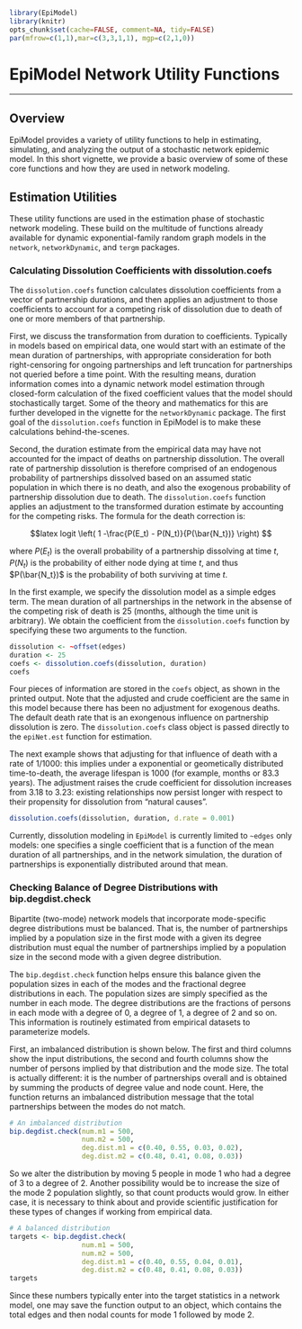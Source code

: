 <!--
%\VignetteEngine{knitr}
%\VignetteIndexEntry{EpiModel Network Utility Functions}
-->
<link href="style.css" rel="stylesheet"></link>
```r
library(EpiModel)
library(knitr)
opts_chunk$set(cache=FALSE, comment=NA, tidy=FALSE)
par(mfrow=c(1,1),mar=c(3,3,1,1), mgp=c(2,1,0))
```
  
  
# EpiModel Network Utility Functions
***
  
## Overview
  
EpiModel provides a variety of utility functions to help in estimating, simulating, and analyzing the output of a stochastic network epidemic model. In this short vignette, we provide a basic overview of some of these core functions and how they are used in network modeling. 


## Estimation Utilities
These utility functions are used in the estimation phase of stochastic network modeling. These build on the multitude of functions already available for dynamic exponential-family random graph models in the `network`, `networkDynamic`, and `tergm` packages.


### Calculating Dissolution Coefficients with dissolution.coefs
The `dissolution.coefs` function calculates dissolution coefficients from a vector of partnership durations, and then applies an adjustment to those coefficients to account for a competing risk of dissolution due to death of one or more
members of that partnership. 

First, we discuss the transformation from duration to coefficients. Typically in models based on empirical data, one would start with an estimate of the mean duration of partnerships, with appropriate consideration for both right-censoring for ongoing partnerships and left truncation for partnerships not queried before a time point. With the resulting means, duration information comes into a dynamic network model estimation through closed-form calculation of the fixed coefficient values that the model should stochastically target. Some of the theory and mathematics for this are further developed in the vignette for the `networkDynamic` package. The first goal of the `dissolution.coefs` function in EpiModel is to make these calculations behind-the-scenes. 

Second, the duration estimate from the empirical data may have not accounted for the impact of deaths on partnership dissolution. The overall rate of partnership dissolution is therefore comprised of an endogenous probability of partnerships dissolved based on an assumed static population in which there is no death, and also the exogenous probability of partnership dissolution due to death. The `dissolution.coefs` function applies an adjustment to the transformed duration estimate by accounting for the competing risks. The formula for the death correction is:
 
$$latex 
  logit \left( 1 -\frac{P(E_t) - P(N_t)}{P(\bar{N_t})} \right)
$$

where $P(E_t)$ is the overall probability of a partnership dissolving at time $t$, $P(N_t)$ is the probability of either
 node dying at time $t$, and thus $P(\bar{N_t})$ is the probability of both surviving at time $t$.

In the first example, we specify the dissolution model as a simple edges term. The mean duration of all partnerships in the network in the absense of the competing risk of death is 25 (months, although the time unit is arbitrary). We obtain the coefficient from the `dissolution.coefs` function by specifying these two arguments to the function. 
```r
dissolution <- ~offset(edges)
duration <- 25
coefs <- dissolution.coefs(dissolution, duration)
coefs
```

Four pieces of information are stored in the `coefs` object, as shown in the printed output. Note that the adjusted and crude coefficient are the same in this model because there has been no adjustment for exogenous deaths. The default death rate that is an exongenous influence on partnership dissolution is zero. The `dissolution.coefs` class object is passed directly to the `epiNet.est` function for estimation.

The next example shows that adjusting for that influence of death with a rate of 1/1000: this implies under a exponential or geometically distributed time-to-death, the average lifespan is 1000 (for example, months or 83.3 years). The adjustment raises the crude coefficient for dissolution increases from 3.18 to 3.23: existing relationships now persist longer with respect to their propensity for dissolution from "natural causes".
```r
dissolution.coefs(dissolution, duration, d.rate = 0.001)
```

Currently, dissolution modeling in `EpiModel` is currently limited to `~edges` only models: one specifies a single coefficient that is a function of the mean duration of all partnerships, and in the network simulation, the duration of partnerships is exponentially distributed around that mean.


### Checking Balance of Degree Distributions with bip.degdist.check
Bipartite (two-mode) network models that incorporate mode-specific degree distributions must be balanced. That is, the number of partnerships implied by a population size in the first mode with a given its degree distribution must equal the number of partnerships implied by a population size in the second mode with a given degree distribution. 

The `bip.degdist.check` function helps ensure this balance given the population sizes in each of the modes and the fractional degree distributions in each. The population sizes are simply specified as the number in each mode. The degree distributions are the fractions of persons in each mode with a degree of 0, a degree of 1, a degree of 2 and so on. This information is routinely estimated from empirical datasets to parameterize models. 

First, an imbalanced distribution is shown below. The first and third columns show the input distributions, the second and fourth columns show the number of persons implied by that distribution and the mode size. The total is actually different: it is the number of partnerships overall and is obtained by summing the products of degree value and node count. Here, the function returns an imbalanced distribution message that the total partnerships between the modes do not match.
```r
# An imbalanced distribution          
bip.degdist.check(num.m1 = 500, 
                  num.m2 = 500, 
                  deg.dist.m1 = c(0.40, 0.55, 0.03, 0.02),
                  deg.dist.m2 = c(0.48, 0.41, 0.08, 0.03))
```

So we alter the distribution by moving 5 people in mode 1 who had a degree of 3 to a degree of 2. Another possibility would be to increase the size of the mode 2 population slightly, so that count products would grow. In either case, it is necessary to think about and provide scientific justification for these types of changes if working from empirical data. 
```r
# A balanced distribution
targets <- bip.degdist.check(
                  num.m1 = 500, 
                  num.m2 = 500, 
                  deg.dist.m1 = c(0.40, 0.55, 0.04, 0.01),
                  deg.dist.m2 = c(0.48, 0.41, 0.08, 0.03))
targets
```
Since these numbers typically enter into the target statistics in a network model, one may save the function output to an object, which contains the total edges and then nodal counts for mode 1 followed by mode 2.

